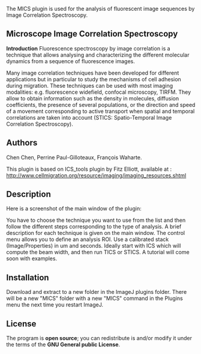 The MICS plugin is used for the analysis of fluorescent image sequences by Image Correlation Spectroscopy.

== Microscope Image Correlation Spectroscopy ==

'''Introduction
'''
Fluorescence spectroscopy by image correlation is a technique that allows analysing and characterizing the different molecular dynamics from a sequence of fluorescence images. 

Many image correlation techniques have been developed for different applications but in particular to study the mechanisms of cell adhesion during migration. These techniques can be used with most imaging modalities: e.g. fluorescence widefield, confocal microscopy, TIRFM. They allow to obtain information such as the density in molecules, diffusion coefficients, the presence of several populations, or the direction and speed of a movement corresponding to active transport when spatial and temporal correlations are taken into account (STICS: Spatio-Temporal Image Correlation Spectroscopy).

== Authors ==
Chen Chen, Perrine Paul-Gilloteaux, François Waharte.

This plugin is based on ICS_tools plugin by Fitz Elliott, available at : http://www.cellmigration.org/resource/imaging/imaging_resources.shtml
== Description ==
Here is a screenshot of the main window of the plugin: 

{{:plugin:analysis:microscope_image_correlation_spectroscopy:mics_ui.png?300|}}


You have to choose the technique you want to use from the list and then follow the different steps corresponding to the type of analysis. A brief description for each technique is given on the main window.
The control menu allows you to define an analysis ROI.
Use a calibrated stack (Image/Properties) in um and seconds.
Ideally start with ICS which will compute the beam width, and then run TICS or STICS. A tutorial will come soon with examples.
== Installation ==
Download  {{:plugin:analysis:microscope_image_correlation_spectroscopy:new:mics_toolkit_.jar|}} and extract to a new folder in the ImageJ plugins folder. There will be a new "MICS" folder with a new "MICS" command in the Plugins menu the next time you restart ImageJ. 
== License ==

The program is '''open source'''; you can redistribute is and/or modify it under the terms of the '''GNU General public License'''. 
